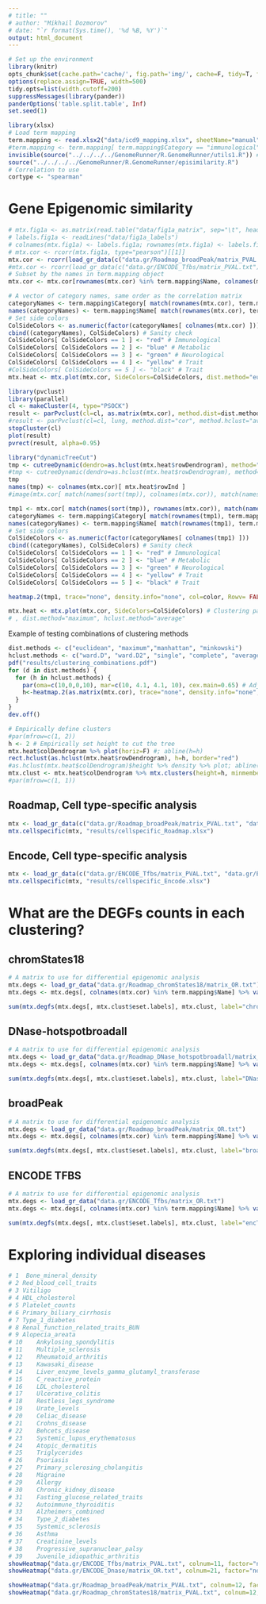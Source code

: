 ```yaml
---
# title: ""
# author: "Mikhail Dozmorov"
# date: "`r format(Sys.time(), '%d %B, %Y')`"
output: html_document
---
```

```r
# Set up the environment
library(knitr) 
opts_chunk$set(cache.path='cache/', fig.path='img/', cache=F, tidy=T, fig.keep='high', dpi=100,  echo=F, autodep=T, width=200, warning=FALSE, comment=NA)
options(replace.assign=TRUE, width=500)
tidy.opts=list(width.cutoff=200)
suppressMessages(library(pander))
panderOptions('table.split.table', Inf)
set.seed(1)
```

```r
library(xlsx)
# Load term mapping
term.mapping <- read.xlsx2("data/icd9_mapping.xlsx", sheetName="manual")
#term.mapping <- term.mapping[ term.mapping$Category == "immunological", ]
invisible(source("../../../../GenomeRunner/R.GenomeRunner/utils1.R")) # See the required packages there
source("../../../../GenomeRunner/R.GenomeRunner/episimilarity.R")
# Correlation to use
cortype <- "spearman"
```

Gene Epigenomic similarity
===

```r
# mtx.fig1a <- as.matrix(read.table("data/fig1a_matrix", sep="\t", header=F, stringsAsFactors=F))
# labels.fig1a <- readLines("data/fig1a_labels")
# colnames(mtx.fig1a) <- labels.fig1a; rownames(mtx.fig1a) <- labels.fig1a
# mtx.cor <- rcorr(mtx.fig1a, type="pearson")[[1]]
mtx.cor <- rcorr(load_gr_data(c("data.gr/Roadmap_broadPeak/matrix_PVAL.txt", "data.gr/ENCODE_Tfbs/matrix_PVAL.txt")), type=cortype)[[1]]
#mtx.cor <- rcorr(load_gr_data(c("data.gr/ENCODE_Tfbs/matrix_PVAL.txt")), type=cortype)[[1]]
# Subset by the names in term.mapping object
mtx.cor <- mtx.cor[rownames(mtx.cor) %in% term.mapping$Name, colnames(mtx.cor) %in% term.mapping$Name]

# A vector of category names, same order as the correlation matrix
categoryNames <- term.mapping$Category[ match(rownames(mtx.cor), term.mapping$Name) ]
names(categoryNames) <- term.mapping$Name[ match(rownames(mtx.cor), term.mapping$Name)]
# Set side colors
ColSideColors <- as.numeric(factor(categoryNames[ colnames(mtx.cor) ]))
cbind((categoryNames), ColSideColors) # Sanity check
ColSideColors[ ColSideColors == 1 ] <- "red" # Immunological
ColSideColors[ ColSideColors == 2 ] <- "blue" # Metabolic
ColSideColors[ ColSideColors == 3 ] <- "green" # Neurological
ColSideColors[ ColSideColors == 4 ] <- "yellow" # Trait
#ColSideColors[ ColSideColors == 5 ] <- "black" # Trait
mtx.heat <- mtx.plot(mtx.cor, SideColors=ColSideColors, dist.method="euclidean") # Clustering parameters
```

```r
library(pvclust)
library(parallel)
cl <- makeCluster(4, type="PSOCK")
result <- parPvclust(cl=cl, as.matrix(mtx.cor), method.dist=dist.method, method.hclust=hclust.method, nboot=10000, weight=TRUE)
#result <- parPvclust(cl=cl, lung, method.dist="cor", method.hclust="average", nboot=10000)
stopCluster(cl)
plot(result)
pvrect(result, alpha=0.95)
```

```r
library("dynamicTreeCut")
tmp <- cutreeDynamic(dendro=as.hclust(mtx.heat$rowDendrogram), method="tree", minClusterSize=3, deepSplit=TRUE)
#tmp <- cutreeDynamic(dendro=as.hclust(mtx.heat$rowDendrogram), method="hybrid", distM=as.dist(mtx.heat$rowDendrogram), minClusterSize=10, deepSplit=0)
tmp
names(tmp) <- colnames(mtx.cor)[ mtx.heat$rowInd ]
#image(mtx.cor[ match(names(sort(tmp)), colnames(mtx.cor)), match(names(sort(tmp)), colnames(mtx.cor)) ])

tmp1 <- mtx.cor[ match(names(sort(tmp)), rownames(mtx.cor)), match(names(sort(tmp)), colnames(mtx.cor)) ]
categoryNames <- term.mapping$Category[ match(rownames(tmp1), term.mapping$Name) ]
names(categoryNames) <- term.mapping$Name[ match(rownames(tmp1), term.mapping$Name)]
# Set side colors
ColSideColors <- as.numeric(factor(categoryNames[ colnames(tmp1) ]))
cbind((categoryNames), ColSideColors) # Sanity check
ColSideColors[ ColSideColors == 1 ] <- "red" # Immunological
ColSideColors[ ColSideColors == 2 ] <- "blue" # Metabolic
ColSideColors[ ColSideColors == 3 ] <- "green" # Neurological
ColSideColors[ ColSideColors == 4 ] <- "yellow" # Trait
ColSideColors[ ColSideColors == 5 ] <- "black" # Trait

heatmap.2(tmp1, trace="none", density.info="none", col=color, Rowv= FALSE, Colv=FALSE, cexRow=1, cexCol=1, RowSideColors = ColSideColors)  

```


```r
mtx.heat <- mtx.plot(mtx.cor, SideColors=ColSideColors) # Clustering parameters
# , dist.method="maximum", hclust.method="average"
```

Example of testing combinations of clustering methods
```r
dist.methods <- c("euclidean", "maximum","manhattan", "minkowski")
hclust.methods <- c("ward.D", "ward.D2", "single", "complete", "average", "mcquitty", "median", "centroid")
pdf("results/clustering_combinations.pdf")
for (d in dist.methods) {
  for (h in hclust.methods) {
    par(oma=c(10,0,0,10), mar=c(10, 4.1, 4.1, 10), cex.main=0.65) # Adjust margins
    h<-heatmap.2(as.matrix(mtx.cor), trace="none", density.info="none", col=color, distfun=function(x){dist(x, method=d)}, hclustfun=function(x){hclust(x, method=h)}, cexRow=1, cexCol=1,  main=paste(d, h),  RowSideColors=ColSideColors) # cellnote=formatC(as.matrix(mtx.cor), format="f", digits=2), notecol="black", notecex=1,
  }
}
dev.off()
```

```r
# Empirically define clusters
#par(mfrow=c(1, 2))
h <- 2 # Empirically set height to cut the tree
mtx.heat$colDendrogram %>% plot(horiz=F) #; abline(h=h)
rect.hclust(as.hclust(mtx.heat$rowDendrogram), h=h, border="red")
#as.hclust(mtx.heat$colDendrogram)$height %>% density %>% plot; abline(v=h)
mtx.clust <- mtx.heat$colDendrogram %>% mtx.clusters(height=h, minmembers=2)
#par(mfrow=c(1, 1))
```

Roadmap, Cell type-specific analysis
---

```r
mtx <- load_gr_data(c("data.gr/Roadmap_broadPeak/matrix_PVAL.txt", "data.gr/Roadmap_DNase_hotspotbroadall/matrix_PVAL.txt", "data.gr/Roadmap_DNase_narrowPeak/matrix_PVAL.txt", "data.gr/Roadmap_gappedPeak/matrix_PVAL.txt", "data.gr/Roadmap_narrowPeak/matrix_PVAL.txt", "data.gr/Roadmap_chromStates18/matrix_PVAL.txt"))
mtx.cellspecific(mtx, "results/cellspecific_Roadmap.xlsx")
```

Encode, Cell type-specific analysis
---

```r
mtx <- load_gr_data(c("data.gr/ENCODE_Tfbs/matrix_PVAL.txt", "data.gr/ENCODE_Tfbs/matrix_PVAL.txt", "data.gr/ENCODE_Histone/matrix_PVAL.txt"))
mtx.cellspecific(mtx, "results/cellspecific_Encode.xlsx")
```

What are the DEGFs counts in each clustering?
===

chromStates18
---

```r
# A matrix to use for differential epigenomic analysis
mtx.degs <- load_gr_data("data.gr/Roadmap_chromStates18/matrix_OR.txt")
mtx.degs <- mtx.degs[, colnames(mtx.cor) %in% term.mapping$Name] %>% varFilter(var.cutoff=0.1)# %>% mtx.rand(randomize = "mix")

sum(mtx.degfs(mtx.degs[, mtx.clust$eset.labels], mtx.clust, label="chromStates18"))
```

DNase-hotspotbroadall
---

```r
# A matrix to use for differential epigenomic analysis
mtx.degs <- load_gr_data("data.gr/Roadmap_DNase_hotspotbroadall/matrix_OR.txt")
mtx.degs <- mtx.degs[, colnames(mtx.cor) %in% term.mapping$Name] %>% varFilter(var.cutoff=0.1)# %>% mtx.rand(randomize = "mix")

sum(mtx.degfs(mtx.degs[, mtx.clust$eset.labels], mtx.clust, label="DNasehotspotbroadall"))
```

broadPeak
---

```r
# A matrix to use for differential epigenomic analysis
mtx.degs <- load_gr_data("data.gr/Roadmap_broadPeak/matrix_OR.txt")
mtx.degs <- mtx.degs[, colnames(mtx.cor) %in% term.mapping$Name] %>% varFilter(var.cutoff=0.1)# %>% mtx.rand(randomize = "mix")

sum(mtx.degfs(mtx.degs[, mtx.clust$eset.labels], mtx.clust, label="broadPeak"))
```

ENCODE TFBS
---

```r
# A matrix to use for differential epigenomic analysis
mtx.degs <- load_gr_data("data.gr/ENCODE_Tfbs/matrix_OR.txt")
mtx.degs <- mtx.degs[, colnames(mtx.cor) %in% term.mapping$Name] %>% varFilter(var.cutoff=0.1)# %>% mtx.rand(randomize = "mix")

sum(mtx.degfs(mtx.degs[, mtx.clust$eset.labels], mtx.clust, label="encTfbs"))
```

Exploring individual diseases
===

```r
# 1  Bone_mineral_density
# 2	Red_blood_cell_traits
# 3	Vitiligo
# 4	HDL_cholesterol
# 5	Platelet_counts
# 6	Primary_biliary_cirrhosis
# 7	Type_1_diabetes
# 8	Renal_function_related_traits_BUN
# 9	Alopecia_areata
# 10	Ankylosing_spondylitis
# 11	Multiple_sclerosis
# 12	Rheumatoid_arthritis
# 13	Kawasaki_disease
# 14	Liver_enzyme_levels_gamma_glutamyl_transferase
# 15	C_reactive_protein
# 16	LDL_cholesterol
# 17	Ulcerative_colitis
# 18	Restless_legs_syndrome
# 19	Urate_levels
# 20	Celiac_disease
# 21	Crohns_disease
# 22	Behcets_disease
# 23	Systemic_lupus_erythematosus
# 24	Atopic_dermatitis
# 25	Triglycerides
# 26	Psoriasis
# 27	Primary_sclerosing_cholangitis
# 28	Migraine
# 29	Allergy
# 30	Chronic_kidney_disease
# 31	Fasting_glucose_related_traits
# 32	Autoimmune_thyroiditis
# 33	Alzheimers_combined
# 34	Type_2_diabetes
# 35	Systemic_sclerosis
# 36	Asthma
# 37	Creatinine_levels
# 38	Progressive_supranuclear_palsy
# 39	Juvenile_idiopathic_arthritis
showHeatmap("data.gr/ENCODE_Tfbs/matrix_PVAL.txt", colnum=11, factor="none", cell="none", isLog10=FALSE, adjust="fdr", pval=0.1, numtofilt=1, toPlot="barup", fileName=NULL)
showHeatmap("data.gr/ENCODE_Dnase/matrix_OR.txt", colnum=21, factor="none", cell="none", isLog10=TRUE, adjust="none", pval=1, numtofilt=1, toPlot="barup", fileName=NULL)

showHeatmap("data.gr/Roadmap_broadPeak/matrix_PVAL.txt", colnum=12, factor="none", cell=c("E033", "E034", "E037", "E038", "E039", "E040", "E041", "E042", "E043", "E044", "E045", "E047", "E048", "E062", "E115", "E116", "E123", "E124", "E029", "E030", "E031", "E032", "E035", "E036", "E046", "E050", "E051"), isLog10=FALSE, adjust="fdr", pval=0.1, numtofilt=1, toPlot="barup", fileName=NULL)
showHeatmap("data.gr/Roadmap_chromStates18/matrix_PVAL.txt", colnum=12, factor="none", cell=c("E033", "E034", "E037", "E038", "E039", "E040", "E041", "E042", "E043", "E044", "E045", "E047", "E048", "E062", "E115", "E116", "E123", "E124", "E029", "E030", "E031", "E032", "E035", "E036", "E046", "E050", "E051"), isLog10=FALSE, adjust="fdr", pval=0.1, numtofilt=1, toPlot="barup", fileName=NULL)

```

